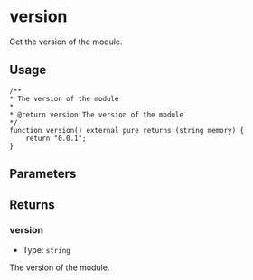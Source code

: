 # version

Get the version of the module.

## Usage

```solidity copy
/**
* The version of the module
*
* @return version The version of the module
*/
function version() external pure returns (string memory) {
    return "0.0.1";
}
```

## Parameters

## Returns

### version

- Type: `string`

The version of the module.
